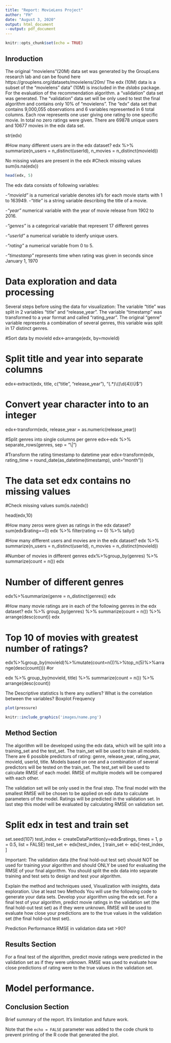 ```yaml
---
title: "Report: MovieLens Project"
author: "FH"
date: "August 3, 2020"
output: html_document
--output: pdf_document
---
```


```r
knitr::opts_chunk$set(echo = TRUE)
```

## Inroduction

The original "movielens"(20M) data set was generated by the GroupLens research lab and can be found here https://grouplens.org/datasets/movielens/20m/ 
The edx (10M) data is a subset of the "movielens" data" (10M) is inscluded in the *dslabs* package. For the evaluation of the recommendation algorithm. 
a "validation" data set was generated.  The "validation" data set will be only used to test the final algorithm and contains only 10% of "movielens". 
The "edx" data set that contains 9,000,055 observations and 6 variables represented in 6 total columns. Each row represents one user giving one rating to one specific movie. In total no zero ratings were given. There are 69878 unique users and 10677 movies in the edx data set.

str(edx)

#How many different users are in the edx dataset?
edx %>%
  summarize(n_users = n_distinct(userId),
            n_movies = n_distinct(movieId))
            
No missing values are present in the edx
#Check missing values
sum(is.na(edx))

```r
head(edx, 5)
```

The edx data consists of following variables:

-*"movieId"* is a numerical variable denotes id's for each movie starts with 1 to 163949. 
-*"title"* is a string variable describing the title of a movie.

-*"year"* numerical variable with the year of movie release from 1902 to 2016.

-*"genres"* is a categorical variable that represent 17 different genres 

-*"userId"* a numerical variable to idenfy unique users.

-*"rating"* a numerical variable from 0 to 5.

-*"timestamp"* represents time when rating was given in seconds since January 1, 1970 

# Data exploration and data processing

Several steps before using the data for visualization: The variable "title" was split in 2 variables "title" and "release_year". The variable "timestamp" was transformed to a  year format and called "rating_year". The original "genre" variable represents a combination of several genres, this variable was split in 17 distinct genres.

#Sort data by movieId 
edx<-arrange(edx, by=movieId)

# Split title and year into separate columns
edx<-extract(edx, title, c("title", "release_year"), "(.*)\\((\\d{4})\\)$")

# Convert year character into to an integer
edx<-transform(edx, release_year = as.numeric(release_year))

#Split genres into single columns per genre
edx<-edx %>% separate_rows(genres, sep = "\\|")

#Transform the rating timestamp to datetime year
edx<-transform(edx, rating_time = round_date(as_datetime(timestamp), unit="month"))

# The data set edx contains no missing values  
#Check missing values
sum(is.na(edx))

head(edx,10)

#How many zeros were given as ratings in the edx dataset?
sum(edx$rating==0)
edx %>% filter(rating == 0) %>% tally()

#How many different users and movies are in the edx dataset?
edx %>%
  summarize(n_users = n_distinct(userId),
            n_movies = n_distinct(movieId))

#Number of movies in different genres
edx%>%group_by(genres) %>%
  summarize(count = n()) 
edx

# Number of different genres
edx%>%summarize(genre = n_distinct(genres))
edx

#How many movie ratings are in each of the following genres in the edx dataset?
edx %>% group_by(genres) %>%
  summarize(count = n()) %>%
  arrange(desc(count))
edx

# Top 10 of movies with greatest number of ratings?
edx%>%group_by(movieId)%>%mutate(count=n())%>%top_n(5)%>%arrange(desc(count()))
#or

edx %>% group_by(movieId, title) %>%
  summarize(count = n()) %>%
  arrange(desc(count))

The
Descriptive statistics
Is there any outliers? 
What is the correlation between the variables? 
Boxplot 
Frequency



```r
plot(pressure)
```

```r
knitr::include_graphics('images/name.png')
```



## Method Section

The algorithm will be developed using the edx data, which will be split into a training_set and the test_set. The train_set will be used to train all models. There are 6 possible predictors of rating: genre, release_year, rating_year, movieId, userId, title. Models based on one and a combination of several predictors will be tested on the train_set. The test_set will be used to calculate RMSE of each model. RMSE of multiple models will be compared with each other.  

The validation set will be only used in the final step. The final model with the smallest RMSE will be chosen to be applied on edx data to calculate parameters of the model. Ratings will be predicted in the validation set. In last step this model will be evaluated by calculating RMSE on validation set.

# Split edx in test and train set
set.seed(107)
test_index <- createDataPartition(y=edx$ratings, times = 1, p = 0.5, list = FALSE)
test_set <- edx[test_index, ]
train_set <- edx[-test_index, ]  



Important: The validation data (the final hold-out test set) should NOT be used for training your algorithm and should ONLY be used for evaluating the RMSE of your final algorithm. You should split the edx data into separate training and test sets to design and test your algorithm.



Explain the method and techniques used, Visualization with insights, data exploration. Use at least two Methods 
You will use the following code to generate your data sets. Develop your algorithm using the edx set. For a final test of your algorithm, predict movie ratings in the validation set (the final hold-out test set) as if they were unknown. RMSE will be used to evaluate how close your predictions are to the true values in the validation set (the final hold-out test set).

Prediction Performance
RMSE in validation data set >90?

## Results Section

For a final test of the algorithm, predict movie ratings were predicted in the validation set  as if they were unknown. RMSE was used to evaluate how close predictions of rating were to the true values in the validation set.

# Model performance. 


## Conclusion Section

Brief summary of the report. It's limitation and future work.

Note that the `echo = FALSE` parameter was added to the code chunk to prevent printing of the R code that generated the plot.
